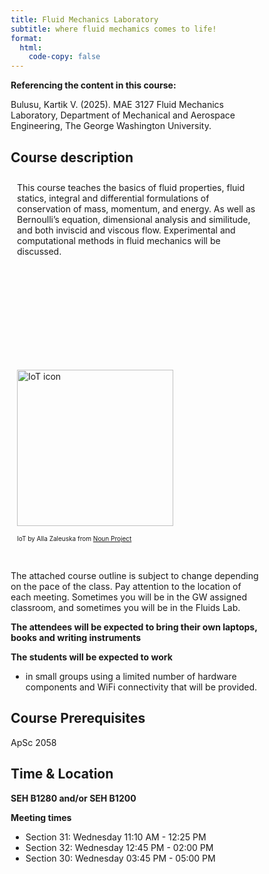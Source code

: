 ```yaml
---
title: Fluid Mechanics Laboratory 
subtitle: where fluid mechamics comes to life!
format:
  html:
    code-copy: false
---
```

:::{.callout-important}
**Referencing the content in this course:**

Bulusu, Kartik V. (2025). MAE 3127 Fluid Mechanics Laboratory, Department of Mechanical and Aerospace Engineering, The George Washington University.
:::

<!-- :::{.callout-important}
**Registartion:**
[Registration link](https://events.vtools.ieee.org/event/register/437187)
::: -->

## Course description
<html>
<head>
    <style>
        body {
            -webkit-user-select: none; /* Safari */
            -moz-user-select: none; /* Firefox */
            -ms-user-select: none; /* IE10+/Edge */
            user-select: none; /* Standard */
        }
    </style>
</head>
<body>

<html>
<head>
<meta name="viewport" content="width=device-width, initial-scale=1">
<style>
* {
  box-sizing: border-box;
}

/* Create two unequal columns that floats next to each other */
.column {
  float: left;
  padding: 10px;
  height: 300px; /* Should be removed. Only for demonstration */
}

.left {
  width: 75%;
}

.right {
  width: 25%;
}

/* Clear floats after the columns */
.row:after {
  content: "";
  display: table;
  clear: both;
}
</style>
</head>
<body>

<div class="row">
  <div class="column">
This course teaches the basics of fluid properties, fluid statics, integral and
differential formulations of conservation of mass, momentum, and energy. As well as Bernoulli’s
equation, dimensional analysis and similitude, and both inviscid and viscous flow. Experimental
and computational methods in fluid mechanics will be discussed. 
 </div>

 <div class="column">
 <!-- "float: left;  -->
<img src="/images/noun-iot-2623360_copy.png" alt="IoT icon" style="object-fit:contain width:250px;height:250px; margin-right: 10px;" /><br>
 <p><font size="1">IoT by Alla Zaleuska from <a href="https://thenounproject.com/browse/icons/term/iot/" target="_blank" title="IoT Icons">Noun Project</a></font></p>
 </div>
</div> 
<br>
The attached course outline is subject to change depending on the pace of the class. Pay
attention to the location of each meeting. Sometimes you will be in the GW assigned classroom,
and sometimes you will be in the Fluids Lab.

<strong>The attendees will be expected to bring their own laptops, books and writing instruments</strong>

<strong>The students will be expected to work </strong>

- in small groups using a limited number of hardware components and WiFi connectivity that will be provided.

## Course Prerequisites 
ApSc 2058

<!-- ::: {.callout-note}
Note that there are five types of callouts, including:
`note`, `warning`, `important`, `tip`, and `caution`.
::: -->

::: {.callout-tip}
## Time & Location
**SEH B1280 and/or SEH B1200** 

**Meeting times**

- Section 31: Wednesday 11:10 AM - 12:25 PM
- Section 32: Wednesday 12:45 PM - 02:00 PM
- Section 30: Wednesday 03:45 PM - 05:00 PM
:::

<!-- ::: {.callout-caution collapse="true"}
## Expand To Learn About Collapse

This is an example of a 'folded' caution callout that can be expanded by the user. You can use `collapse="true"` to collapse it by default or `collapse="false"` to make a collapsible callout that is expanded by default.
:::
:::{.callout-note}
## Time & Location of the Workshop
**Thomas Jefferson Meeting Room 1**
[Thomas Jefferson Library](https://www.fairfaxcounty.gov/library/branches/thomas-jefferson) 
7415 Arlington Boulevard 
Falls Church, VA 22042

**Meeting time**
9:00 AM – 12:00 Noon
::: -->

<!-- :::{.callout-note}
Lecture times are from 
::: -->

<!-- This is a Quarto website.

To learn more about Quarto websites visit <https://quarto.org/docs/websites>. -->

